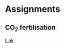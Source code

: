 # Assignments {#sec-assignments}

## CO~2~ fertilisation

[Link](https://docs.google.com/document/d/1UsJXG5S-YJ4tsT5BiJTKIoJr0cVnzVE0tjT8iYrcERU/edit?usp=sharing)

